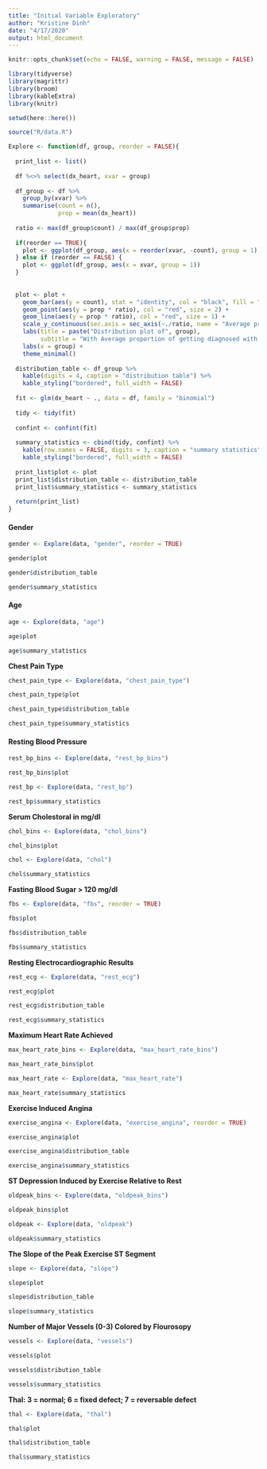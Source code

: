 ```yaml
---
title: "Initial Variable Exploratory"
author: "Kristine Dinh"
date: "4/17/2020"
output: html_document
---
```


```r

knitr::opts_chunk$set(echo = FALSE, warning = FALSE, message = FALSE)

```


```r

library(tidyverse)
library(magrittr)
library(broom)
library(kableExtra)
library(knitr)

```


```r

setwd(here::here())

source("R/data.R")

```


```r

Explore <- function(df, group, reorder = FALSE){
  
  print_list <- list()
  
  df %<>% select(dx_heart, xvar = group)
  
  df_group <- df %>% 
    group_by(xvar) %>% 
    summarise(count = n(), 
              prop = mean(dx_heart))
  
  ratio <- max(df_group$count) / max(df_group$prop)
  
  if(reorder == TRUE){
    plot <- ggplot(df_group, aes(x = reorder(xvar, -count), group = 1))
  } else if (reorder == FALSE) {
    plot <- ggplot(df_group, aes(x = xvar, group = 1))
  }
  
  
  plot <- plot + 
    geom_bar(aes(y = count), stat = "identity", col = "black", fill = "#094457") + 
    geom_point(aes(y = prop * ratio), col = "red", size = 2) + 
    geom_line(aes(y = prop * ratio), col = "red", size = 1) + 
    scale_y_continuous(sec.axis = sec_axis(~./ratio, name = "Average prop of having heart disease")) +
    labs(title = paste("Distribution plot of", group), 
         subtitle = "With Average proportion of getting diagnosed with heart disease") + 
    labs(x = group) + 
    theme_minimal()
  
  distribution_table <- df_group %>%
    kable(digits = 4, caption = "distribution table") %>% 
    kable_styling("bordered", full_width = FALSE)
    
  fit <- glm(dx_heart ~ ., data = df, family = "binomial")
  
  tidy <- tidy(fit)
  
  confint <- confint(fit)
  
  summary_statistics <- cbind(tidy, confint) %>% 
    kable(row.names = FALSE, digits = 3, caption = "summary statistics") %>% 
    kable_styling("bordered", full_width = FALSE)
  
  print_list$plot <- plot
  print_list$distribution_table <- distribution_table
  print_list$summary_statistics <- summary_statistics
  
  return(print_list)
}

```


#### **Gender** 

```r

gender <- Explore(data, "gender", reorder = TRUE)

gender$plot

gender$distribution_table

gender$summary_statistics

```


#### **Age**

```r

age <- Explore(data, "age")

age$plot

age$summary_statistics

```


**Chest Pain Type**

```r

chest_pain_type <- Explore(data, "chest_pain_type")

chest_pain_type$plot

chest_pain_type$distribution_table

chest_pain_type$summary_statistics

```


#### **Resting Blood Pressure**

```r

rest_bp_bins <- Explore(data, "rest_bp_bins")

rest_bp_bins$plot

rest_bp <- Explore(data, "rest_bp")

rest_bp$summary_statistics

```


**Serum Cholestoral in mg/dl**

```r

chol_bins <- Explore(data, "chol_bins")

chol_bins$plot

chol <- Explore(data, "chol")

chol$summary_statistics

```


**Fasting Blood Sugar > 120 mg/dl**

```r

fbs <- Explore(data, "fbs", reorder = TRUE)

fbs$plot

fbs$distribution_table

fbs$summary_statistics

```


**Resting Electrocardiographic Results**

```r

rest_ecg <- Explore(data, "rest_ecg")

rest_ecg$plot

rest_ecg$distribution_table

rest_ecg$summary_statistics

```


**Maximum Heart Rate Achieved**

```r

max_heart_rate_bins <- Explore(data, "max_heart_rate_bins")

max_heart_rate_bins$plot

max_heart_rate <- Explore(data, "max_heart_rate")

max_heart_rate$summary_statistics

```


**Exercise Induced Angina**

```r

exercise_angina <- Explore(data, "exercise_angina", reorder = TRUE)

exercise_angina$plot

exercise_angina$distribution_table

exercise_angina$summary_statistics

```


**ST Depression Induced by Exercise Relative to Rest**

```r

oldpeak_bins <- Explore(data, "oldpeak_bins")

oldpeak_bins$plot

oldpeak <- Explore(data, "oldpeak")

oldpeak$summary_statistics

```


**The Slope of the Peak Exercise ST Segment**

```r

slope <- Explore(data, "slope")

slope$plot

slope$distribution_table

slope$summary_statistics

```


**Number of Major Vessels (0-3) Colored by Flourosopy**

```r

vessels <- Explore(data, "vessels")

vessels$plot

vessels$distribution_table

vessels$summary_statistics

```

**Thal: 3 = normal; 6 = fixed defect; 7 = reversable defect**

```r

thal <- Explore(data, "thal")

thal$plot

thal$distribution_table

thal$summary_statistics

```

























